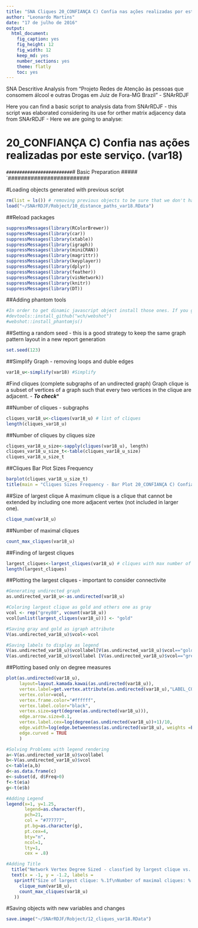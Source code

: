 ```yaml
---
title: "SNA Cliques 20_CONFIANÇA C) Confia nas ações realizadas por este serviço. (var18)"
author: "Leonardo Martins"
date: "17 de julho de 2016"
output: 
  html_document: 
    fig_caption: yes
    fig_height: 12
    fig_width: 12
    keep_md: yes
    number_sections: yes
    theme: flatly
    toc: yes
---
```

SNA Descritive Analysis from "Projeto Redes de Atenção às pessoas que consomem álcool e outras Drogas em Juiz de Fora-MG   Brazil"  - SNArRDJF

Here you can find a basic script to analysis data from SNArRDJF - this script was elaborated considering its use for orther matrix adjacency data from SNArRDJF - Here we are going to analyse:

# 20_CONFIANÇA C) Confia nas ações realizadas por este serviço. (var18)

`#########################
`# Basic Preparation #####
`#########################

#Loading objects generated with previous script 
```r
rm(list = ls()) # removing previous objects to be sure that we don't have objects conflicts name
load("~/SNArRDJF/Robject/10_distance_paths_var18.RData")
```
##Reload packages
```r
suppressMessages(library(RColorBrewer))
suppressMessages(library(car))
suppressMessages(library(xtable))
suppressMessages(library(igraph))
suppressMessages(library(miniCRAN))
suppressMessages(library(magrittr))
suppressMessages(library(keyplayer))
suppressMessages(library(dplyr))
suppressMessages(library(feather))
suppressMessages(library(visNetwork))
suppressMessages(library(knitr))
suppressMessages(library(DT))
```
##Adding phantom tools
```r
#In order to get dinamic javascript object install those ones. If you get problems installing go to Stackoverflow.com and type your error to discover what to do. In some cases the libraries need to be intalled in outside R libs.
#devtools::install_github("wch/webshot")
#webshot::install_phantomjs()
```
##Setting a random seed - this is a good strategy to keep the same graph pattern layout in a new report generation
```r
set.seed(123)
```

##Simplify Graph - removing loops and duble edges 
```r
var18_u<-simplify(var18) #Simplify
```

#Find cliques (complete subgraphs of an undirected graph)
Graph clique is a subset of vertices of a graph such that every two vertices in the clique are adjacent. - ***To check****

##Number of cliques - subgraphs
```r
cliques_var18_u<-cliques(var18_u) # list of cliques 
length(cliques_var18_u)
```
##Number of cliques by cliques size
```r
cliques_var18_u_size<-sapply(cliques(var18_u), length) 
cliques_var18_u_size_t<-table(cliques_var18_u_size)
cliques_var18_u_size_t
```

##Cliques Bar Plot Sizes Frequency
```r
barplot(cliques_var18_u_size_t)
title(main = "Cliques Sizes Frequency - Bar Plot 20_CONFIANÇA C) Confia nas ações realizadas por este serviço. (var18)", font.main = 4)
```

##Size of largest clique 
A maximum clique is a clique that cannot be extended by including one more adjacent vertex (not included in larger one). 
```r
clique_num(var18_u)
```
##Number of maximal cliques
```r
count_max_cliques(var18_u)
```
##Finding of largest cliques
```r
largest_cliques<-largest_cliques(var18_u) # cliques with max number of nodes
length(largest_cliques)
```

##Plotting the largest cliques - important to consider connectivite 
```r
#Generating undirected graph
as.undirected_var18_u<-as.undirected(var18_u)

#Coloring largest clique as gold and others one as gray
vcol <- rep("grey80", vcount(var18_u))
vcol[unlist(largest_cliques(var18_u))] <- "gold"

#Saving gray and gold as igraph attribute
V(as.undirected_var18_u)$vcol<-vcol

#Saving labels to display as legend
V(as.undirected_var18_u)$vcollabel[V(as.undirected_var18_u)$vcol=="gold"]<-"Largets Clique"
V(as.undirected_var18_u)$vcollabel [V(as.undirected_var18_u)$vcol=="grey80"]<-"Others"
```

##Plotting based only on degree measures 
```r
plot(as.undirected(var18_u), 
     layout=layout.kamada.kawai(as.undirected(var18_u)), 
     vertex.label=get.vertex.attribute(as.undirected(var18_u),"LABEL_COR"),
     vertex.color=vcol,
     vertex.frame.color="#ffffff",
     vertex.label.color="black",
     vertex.size=sqrt(degree(as.undirected(var18_u))),
     edge.arrow.size=0.1,
     vertex.label.cex=log(degree(as.undirected(var18_u))+1)/10,
     edge.width=log(edge.betweenness(as.undirected(var18_u), weights =E(as.undirected(var18_u))$var18))/50,
     edge.curved = TRUE
     )

#Solving Problems with legend rendering 
a<-V(as.undirected_var18_u)$vcollabel
b<-V(as.undirected_var18_u)$vcol
c<-table(a,b)
d<-as.data.frame(c)
e<-subset(d, d$Freq>0)
f<-t(e$a)
g<-t(e$b)

#Adding Legend
legend(x=1, y=1.25,
       legend=as.character(f),
       pch=21,
       col = "#777777", 
       pt.bg=as.character(g),
       pt.cex=4,
       bty="n", 
       ncol=1,
       lty=1,
       cex = .8)

#Adding Title
  title("Network Vertex Degree Sized - classfied by largest clique vs. others", sub = "Source: from authors ")
  text(x = -1, y = -1.2, labels = 
   sprintf("Size of largest clique: %.1f\nNumber of maximal cliques: %.1f",
     clique_num(var18_u), 
     count_max_cliques(var18_u)
   ))
```

#Saving objects with new variables and changes
```r
save.image("~/SNArRDJF/Robject/12_cliques_var18.RData") 
```


